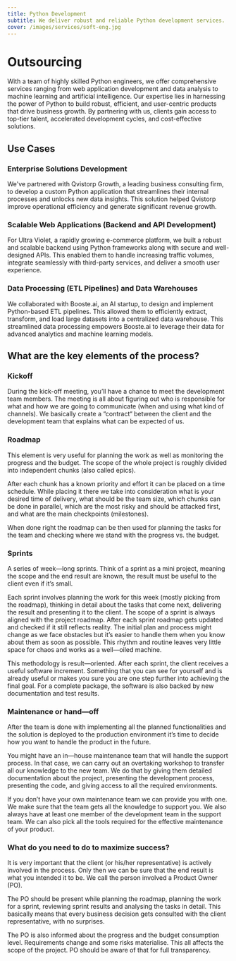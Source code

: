 ```yaml
---
title: Python Development
subtitle: We deliver robust and reliable Python development services.
cover: /images/services/soft-eng.jpg
---
```


# Outsourcing
With a team of highly skilled Python engineers, we offer comprehensive services ranging from web application development and data analysis to machine learning and artificial intelligence. Our expertise lies in harnessing the power of Python to build robust, efficient, and user-centric products that drive business growth. By partnering with us, clients gain access to top-tier talent, accelerated development cycles, and cost-effective solutions.

## Use Cases

### Enterprise Solutions Development
We've partnered with Qvistorp Growth, a leading business consulting firm, to develop a custom Python application that streamlines their internal processes and unlocks new data insights. This solution helped Qvistorp improve operational efficiency and generate significant revenue growth.

### Scalable Web Applications (Backend and API Development)
For Ultra Violet, a rapidly growing e-commerce platform, we built a robust and scalable backend using Python frameworks along with secure and well-designed APIs. This enabled them to handle increasing traffic volumes, integrate seamlessly with third-party services, and deliver a smooth user experience.

### Data Processing (ETL Pipelines) and Data Warehouses
We collaborated with Booste.ai, an AI startup, to design and implement Python-based ETL pipelines. This allowed them to efficiently extract, transform, and load large datasets into a centralized data warehouse. This streamlined data processing empowers Booste.ai to leverage their data for advanced analytics and machine learning models.

<Divider />

## What are the key elements of the process?

### Kickoff

During the kick-off meeting, you’ll have a chance to meet the development team members. The meeting is all about figuring out who is responsible for what and how we are going to communicate (when and using what kind of channels). We basically create a “contract“ between the client and the development team that explains what can be expected of us.

### Roadmap

This element is very useful for planning the work as well as monitoring the progress and the budget. The scope of the whole project is roughly divided into independent chunks (also called epics).

After each chunk has a known priority and effort it can be placed on a time schedule. While placing it there we take into consideration what is your desired time of delivery, what should be the team size, which chunks can be done in parallel, which are the most risky and should be attacked first, and what are the main checkpoints (milestones).

When done right the roadmap can be then used for planning the tasks for the team and checking where we stand with the progress vs. the budget.

### Sprints

A series of week—long sprints. Think of a sprint as a mini project, meaning the scope and the end result are known, the result must be useful to the client even if it’s small.

Each sprint involves planning the work for this week (mostly picking from the roadmap), thinking in detail about the tasks that come next, delivering the result and presenting it to the client. The scope of a sprint is always aligned with the project roadmap. After each sprint roadmap gets updated and checked if it still reflects reality. The initial plan and process might change as we face obstacles but it’s easier to handle them when you know about them as soon as possible. This rhythm and routine leaves very little space for chaos and works as a well—oiled machine.

This methodology is result—oriented. After each sprint, the client receives a useful software increment. Something that you can see for yourself and is already useful or makes you sure you are one step further into achieving the final goal. For a complete package, the software is also backed by new documentation and test results.

### Maintenance or hand—off

After the team is done with implementing all the planned functionalities and the solution is deployed to the production environment it’s time to decide how you want to handle the product in the future.

You might have an in—house maintenance team that will handle the support process. In that case, we can carry out an overtaking workshop to transfer all our knowledge to the new team. We do that by giving them detailed documentation about the project, presenting the development process, presenting the code, and giving access to all the required environments.

If you don’t have your own maintenance team we can provide you with one. We make sure that the team gets all the knowledge to support you. We also always have at least one member of the development team in the support team. We can also pick all the tools required for the effective maintenance of your product.

### What do you need to do to maximize success?

It is very important that the client (or his/her representative) is actively involved in the process. Only then we can be sure that the end result is what you intended it to be. We call the person involved a Product Owner (PO).

The PO should be present while planning the roadmap, planning the work for a sprint, reviewing sprint results and analysing the tasks in detail. This basically means that every business decision gets consulted with the client representative, with no surprises.

The PO is also informed about the progress and the budget consumption level. Requirements change and some risks materialise. This all affects the scope of the project. PO should be aware of that for full transparency.
